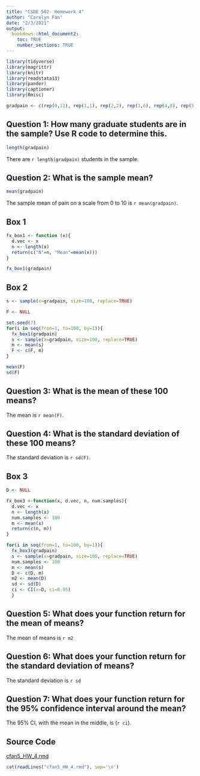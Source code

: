 ```yaml
---
title: "CSDE 502- Homework 4"
author: "Carolyn Fan"
date: "2/3/2021"
output: 
  bookdown::html_document2:
    toc: TRUE
    number_sections: TRUE
---
```


```r
library(tidyverse)
library(magrittr)
library(knitr)
library(readstata13)
library(pander)
library(captioner)
library(Rmisc)
```


```r
gradpain <- c(rep(0,11), rep(1,1), rep(2,2), rep(3,6), rep(4,8), rep(5,10), rep(6,8), rep(7,30), rep(8,10), rep(9,6), rep(10,2))
```

## Question 1: How many graduate students are in the sample? Use R code to determine this.
```r
length(gradpain)

```
There are `r length(gradpain)` students in the sample. 

## Question 2: What is the sample mean?
```r
mean(gradpain)
```
The sample mean of pain on a scale from 0 to 10 is `r mean(gradpain)`.

## Box 1
```r
fx_box1 <- function (x){
  d.vec <- x
  n <- length(x)
  return(c("N"=n, "Mean"=mean(x)))
}

fx_box1(gradpain)

```

## Box 2
```r
s <- sample(x=gradpain, size=100, replace=TRUE)

F <- NULL

set.seed(7)
for(i in seq(from=1, to=100, by=1)){
  fx_box1(gradpain)
  s <- sample(x=gradpain, size=100, replace=TRUE)
  m <- mean(s)
  F <- c(F, m)
}

mean(F)
sd(F)
```

## Question 3: What is the mean of these 100 means?
The mean is `r mean(F)`.

## Question 4: What is the standard deviation of these 100 means?
The standard deviation is `r sd(F)`.

## Box 3
```r

D <- NULL

fx_box3 <-function(x, d.vec, n, num.samples){
  d.vec <- x
  n <- length(x)
  num.samples <- 100
  m <- mean(x)
  return(c(n, m))
}

for(i in seq(from=1, to=100, by=1)){
  fx_box3(gradpain)
  s <- sample(x=gradpain, size=100, replace=TRUE)
  num.samples <- 100
  m <- mean(s)
  D <- c(D, m)
  m2 <- mean(D)
  sd <- sd(D)
  ci <- CI(x=D, ci=0.95)
  }

```

## Question 5: What does your function return for the mean of means?
The mean of means is `r m2`

## Question 6: What does your function return for the standard deviation of means?
The standard deviation is `r sd`

## Question 7: What does your function return for the 95% confidence interval around the mean?
The 95% CI, with the mean in the middle, is (`r ci`).


## Source Code
[cfan5_HW_4.rmd](cfan5_HW_4.Rmd)

```r
cat(readLines("cfan5_HW_4.rmd"), sep='\n')
```

